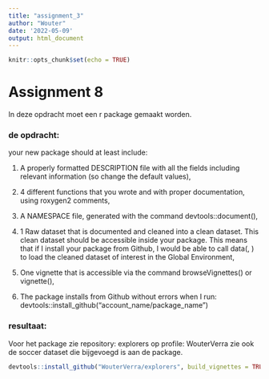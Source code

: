 ```yaml
---
title: "assignment_3"
author: "Wouter"
date: '2022-05-09'
output: html_document
---
```


```r
knitr::opts_chunk$set(echo = TRUE)
```

# Assignment 8
In deze opdracht moet een r package gemaakt worden. 

### de opdracht:
your new package should at least include:

1) A properly formatted DESCRIPTION file with all the fields including relevant information (so change the default values), 

2) 4 different functions that you wrote and with proper documentation, using roxygen2 comments, 

3) A NAMESPACE file, generated with the command devtools::document(), 

4) 1 Raw dataset that is documented and cleaned into a clean dataset. This clean dataset should be accessible inside your package. This means that if I install your package from Github, I would be able to call data(<dataset_name>, <package_name>) to load the cleaned dataset of interest in the Global Environment, 

5) One vignette that is accessible via the command browseVignettes(<package_name>) or vignette(<package_name>), 

6) The package installs from Github without errors when I run: devtools::install_github("account_name/package_name")

### resultaat:
Voor het package zie repository: explorers op profile: WouterVerra
zie ook de soccer dataset die bijgevoegd is aan de package.

```r
devtools::install_github("WouterVerra/explorers", build_vignettes = TRUE)
```


